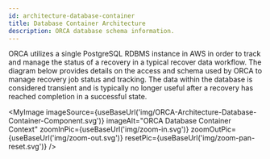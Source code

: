 ```yaml
---
id: architecture-database-container
title: Database Container Architecture
description: ORCA database schema information.
---
```



ORCA utilizes a single PostgreSQL RDBMS instance in AWS in order to track and
manage the status of a recovery in a typical recover data workflow. The diagram
below provides details on the access and schema used by ORCA to manage recovery
job status and tracking. The data within the database is considered transient
and is typically no longer useful after a recovery has reached completion in a
successful state.


<MyImage
    imageSource={useBaseUrl('img/ORCA-Architecture-Database-Container-Component.svg')}
    imageAlt="ORCA Database Container Context"
    zoomInPic={useBaseUrl('img/zoom-in.svg')}
    zoomOutPic={useBaseUrl('img/zoom-out.svg')}
    resetPic={useBaseUrl('img/zoom-pan-reset.svg')}
/>

